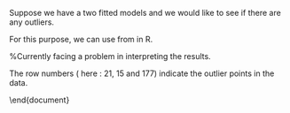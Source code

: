 

Suppose we have a two fitted models and we would like to see if there are any outliers. 

For this purpose, we can use \texttt{outlierTest()} from \texttt{library(car)} in R. 

%Currently facing a problem in interpreting the results.


\begin{framed}
\begin{verbatim}
library(car)
outlierTest(fit1)   

**Result:**
    rstudent unadjusted p-value  Bonferonni p
21    -4.12            4.39e-05        0.0209
15     -4.08            5.39e-05        0.0257

outlierTest(fit2)   

**Result:**
No Studentized residuals with Bonferonni p < 0.05
st |rstudent|:
    rstudent unadjusted p-value      Bonferonni p
177    -2.52             0.0119                NA
\end{verbatim}
\end{framed}

The row numbers ( here : 21, 15 and 177) indicate the outlier points in the data.


\end{document}
